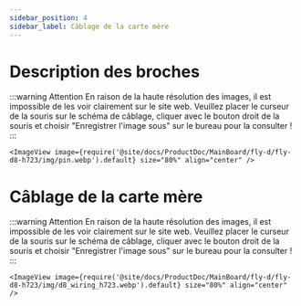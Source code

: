 ```yaml
---
sidebar_position: 4
sidebar_label: Câblage de la carte mère
---
```




# Description des broches

:::warning Attention
En raison de la haute résolution des images, il est impossible de les voir clairement sur le site web. Veuillez placer le curseur de la souris sur le schéma de câblage, cliquer avec le bouton droit de la souris et choisir "Enregistrer l'image sous" sur le bureau pour la consulter !
:::

    <ImageView image={require('@site/docs/ProductDoc/MainBoard/fly-d/fly-d8-h723/img/pin.webp').default} size="80%" align="center" />


# Câblage de la carte mère

:::warning Attention
En raison de la haute résolution des images, il est impossible de les voir clairement sur le site web. Veuillez placer le curseur de la souris sur le schéma de câblage, cliquer avec le bouton droit de la souris et choisir "Enregistrer l'image sous" sur le bureau pour la consulter !
:::

    <ImageView image={require('@site/docs/ProductDoc/MainBoard/fly-d/fly-d8-h723/img/d8_wiring_h723.webp').default} size="80%" align="center" />